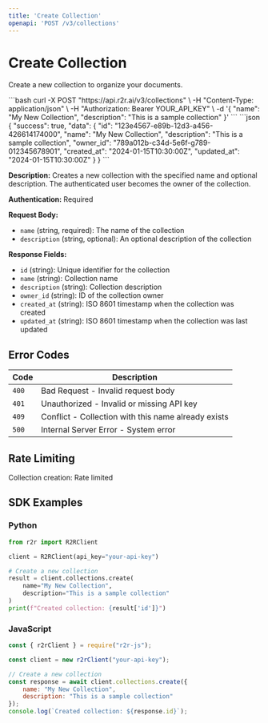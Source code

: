 ```yaml
---
title: 'Create Collection'
openapi: 'POST /v3/collections'
---
```


# Create Collection

Create a new collection to organize your documents.

<RequestExample>
```bash
curl -X POST "https://api.r2r.ai/v3/collections" \
  -H "Content-Type: application/json" \
  -H "Authorization: Bearer YOUR_API_KEY" \
  -d '{
    "name": "My New Collection",
    "description": "This is a sample collection"
  }'
```
</RequestExample>

<ResponseExample>
```json
{
  "success": true,
  "data": {
    "id": "123e4567-e89b-12d3-a456-426614174000",
    "name": "My New Collection",
    "description": "This is a sample collection",
    "owner_id": "789a012b-c34d-5e6f-g789-012345678901",
    "created_at": "2024-01-15T10:30:00Z",
    "updated_at": "2024-01-15T10:30:00Z"
  }
}
```
</ResponseExample>

**Description:** Creates a new collection with the specified name and optional description. The authenticated user becomes the owner of the collection.

**Authentication:** Required

**Request Body:**
- `name` (string, required): The name of the collection
- `description` (string, optional): An optional description of the collection

**Response Fields:**
- `id` (string): Unique identifier for the collection
- `name` (string): Collection name
- `description` (string): Collection description
- `owner_id` (string): ID of the collection owner
- `created_at` (string): ISO 8601 timestamp when the collection was created
- `updated_at` (string): ISO 8601 timestamp when the collection was last updated

## Error Codes

| Code | Description |
|------|-------------|
| `400` | Bad Request - Invalid request body |
| `401` | Unauthorized - Invalid or missing API key |
| `409` | Conflict - Collection with this name already exists |
| `500` | Internal Server Error - System error |

## Rate Limiting

Collection creation: Rate limited

## SDK Examples

### Python

```python
from r2r import R2RClient

client = R2RClient(api_key="your-api-key")

# Create a new collection
result = client.collections.create(
    name="My New Collection",
    description="This is a sample collection"
)
print(f"Created collection: {result['id']}")
```

### JavaScript

```javascript
const { r2rClient } = require("r2r-js");

const client = new r2rClient("your-api-key");

// Create a new collection
const response = await client.collections.create({
    name: "My New Collection",
    description: "This is a sample collection"
});
console.log(`Created collection: ${response.id}`);
``` 